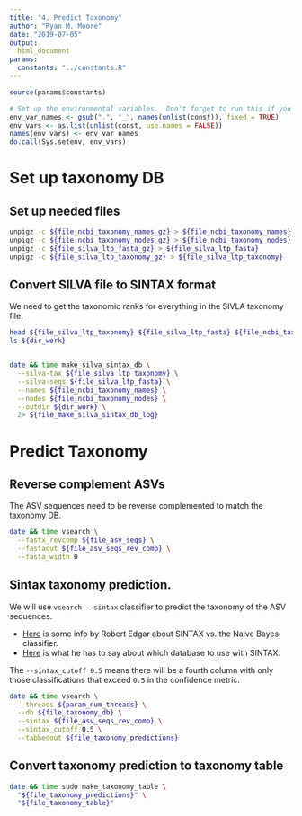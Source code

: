 ```yaml
---
title: "4. Predict Taxonomy"
author: "Ryan M. Moore"
date: "2019-07-05"
output:
  html_document
params:
  constants: "../constants.R"
---
```


```r
source(params$constants)

# Set up the environmental variables.  Don't forget to run this if you change anything or restart the server!
env_var_names <- gsub(".", "_", names(unlist(const)), fixed = TRUE)
env_vars <- as.list(unlist(const, use.names = FALSE))
names(env_vars) <- env_var_names
do.call(Sys.setenv, env_vars)
```

# Set up taxonomy DB

## Set up needed files

```bash
unpigz -c ${file_ncbi_taxonomy_names_gz} > ${file_ncbi_taxonomy_names}
unpigz -c ${file_ncbi_taxonomy_nodes_gz} > ${file_ncbi_taxonomy_nodes}
unpigz -c ${file_silva_ltp_fasta_gz} > ${file_silva_ltp_fasta}
unpigz -c ${file_silva_ltp_taxonomy_gz} > ${file_silva_ltp_taxonomy}
```

## Convert SILVA file to SINTAX format

We need to get the taxonomic ranks for everything in the SIVLA taxonomy file.

```bash
head ${file_silva_ltp_taxonomy} ${file_silva_ltp_fasta} ${file_ncbi_taxonomy_names} ${file_ncbi_taxonomy_nodes}
ls ${dir_work}


date && time make_silva_sintax_db \
  --silva-tax ${file_silva_ltp_taxonomy} \
  --silva-seqs ${file_silva_ltp_fasta} \
  --names ${file_ncbi_taxonomy_names} \
  --nodes ${file_ncbi_taxonomy_nodes} \
  --outdir ${dir_work} \
  2> ${file_make_silva_sintax_db_log}
```

# Predict Taxonomy

## Reverse complement ASVs

The ASV sequences need to be reverse complemented to match the taxonomy DB.

```bash
date && time vsearch \
  --fastx_revcomp ${file_asv_seqs} \
  --fastaout ${file_asv_seqs_rev_comp} \
  --fasta_width 0
```

## Sintax taxonomy prediction.

We will use `vsearch --sintax` classifier to predict the taxonomy of the ASV sequences.

- [Here](https://www.drive5.com/usearch/manual/nbc_algo.html) is some info by Robert Edgar about SINTAX vs. the Naive Bayes classifier.
- [Here](https://www.drive5.com/usearch/manual/faq_tax_db.html) is what he has to say about which database to use with SINTAX.

The `--sintax_cutoff 0.5` means there will be a fourth column with only those classifications that exceed `0.5` in the confidence metric.


```bash
date && time vsearch \
  --threads ${param_num_threads} \
  --db ${file_taxonomy_db} \
  --sintax ${file_asv_seqs_rev_comp} \
  --sintax_cutoff 0.5 \
  --tabbedout ${file_taxonomy_predictions}
```

## Convert taxonomy prediction to taxonomy table

```bash
date && time sudo make_taxonomy_table \
  "${file_taxonomy_predictions}" \
  "${file_taxonomy_table}"
```
